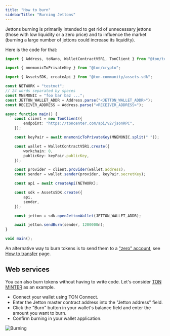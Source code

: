 ```yaml
---
title: "How to burn"
sidebarTitle: "Burning Jettons"
---
```



Jettons burning is primarily intended to get rid of unnecessary jettons (those with low liquidity or a zero price) and
to influence the market (burning a large number of jettons could increase its liquidity).

Here is the code for that:

```typescript
import { Address, toNano, WalletContractV5R1, TonClient } from "@ton/ton";

import { mnemonicToPrivateKey } from "@ton/crypto";

import { AssetsSDK, createApi } from "@ton-community/assets-sdk";

const NETWORK = "testnet";
// 24 words separated by spaces
const MNEMONIC = "foo bar baz ...";
const JETTON_WALLET_ADDR = Address.parse("<JETTON_WALLET_ADDR>");
const RECEIVER_ADDRESS = Address.parse("<RECEIVER_ADDRESS>");

async function main() {
    const client = new TonClient({
        endpoint: "https://toncenter.com/api/v2/jsonRPC",
    });

    const keyPair = await mnemonicToPrivateKey(MNEMONIC.split(" "));

    const wallet = WalletContractV5R1.create({
        workchain: 0,
        publicKey: keyPair.publicKey,
    });

    const provider = client.provider(wallet.address);
    const sender = wallet.sender(provider, keyPair.secretKey);

    const api = await createApi(NETWORK);

    const sdk = AssetsSDK.create({
        api,
        sender,
    });

    const jetton = sdk.openJettonWallet(JETTON_WALLET_ADDR);

    await jetton.sendBurn(sender, 1200000n);
}

void main();
```

An alternative way to burn tokens is to send them to a ["zero" account](https://tonviewer.com/UQAAAAAAAAAAAAAAAAAAAAAAAAAAAAAAAAAAAAAAAAAAAJKZ), see [How to transfer](/standard/tokens/jettons/how-to-transfer) page.

## Web services

You can also burn tokens without having to write code. Let's consider [TON MINTER](https://minter.ton.org/) as an example.

- Connect your wallet using TON Connect.
- Enter the Jetton master contract address into the "Jetton address" field.
- Click the "Burn" button in your wallet's balance field and enter the amount you want to burn.
- Confirm burning in your wallet application.

![Burning](/resources/images/burning-ton-minter.png)
